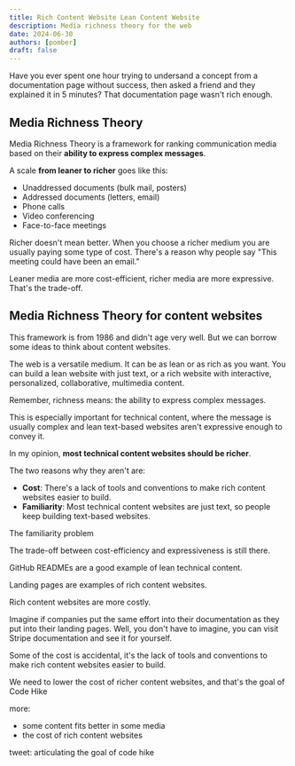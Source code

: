 ```yaml
---
title: Rich Content Website Lean Content Website
description: Media richness theory for the web
date: 2024-06-30
authors: [pomber]
draft: false
---
```


Have you ever spent one hour trying to undersand a concept from a documentation page without success, then asked a friend and they explained it in 5 minutes? That documentation page wasn't rich enough.

## Media Richness Theory

Media Richness Theory is a framework for ranking communication media based on their **ability to express complex messages**.

A scale **from leaner to richer** goes like this:

- Unaddressed documents (bulk mail, posters)
- Addressed documents (letters, email)
- Phone calls
- Video conferencing
- Face-to-face meetings

Richer doesn't mean better. When you choose a richer medium you are usually paying some type of cost. There's a reason why people say "This meeting could have been an email."

Leaner media are more cost-efficient, richer media are more expressive. That's the trade-off.

## Media Richness Theory for content websites

This framework is from 1986 and didn't age very well. But we can borrow some ideas to think about content websites.

The web is a versatile medium. It can be as lean or as rich as you want. You can build a lean website with just text, or a rich website with interactive, personalized, collaborative, multimedia content.

Remember, richness means: the ability to express complex messages.

This is especially important for technical content, where the message is usually complex and lean text-based websites aren't expressive enough to convey it.

In my opinion, **most technical content websites should be richer**.

The two reasons why they aren't are:

- **Cost**: There's a lack of tools and conventions to make rich content websites easier to build.
- **Familiarity**: Most technical content websites are just text, so people keep building text-based websites.

The familiarity problem

The trade-off between cost-efficiency and expressiveness is still there.

GitHub READMEs are a good example of lean technical content.

Landing pages are examples of rich content websites.

Rich content websites are more costly.

Imagine if companies put the same effort into their documentation as they put into their landing pages. Well, you don't have to imagine, you can visit Stripe documentation and see it for yourself.

Some of the cost is accidental, it's the lack of tools and conventions to make rich content websites easier to build.

We need to lower the cost of richer content websites, and that's the goal of Code Hike

more:

- some content fits better in some media
- the cost of rich content websites

tweet: articulating the goal of code hike
